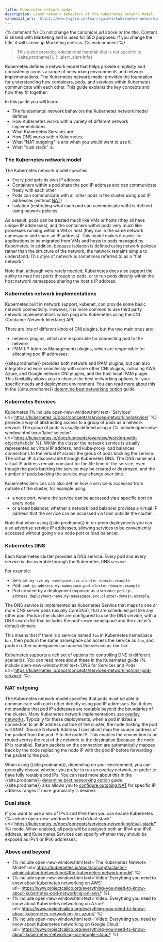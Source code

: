 ```yaml
---
title: Kubernetes network model
description: Learn network behaviors of the Kubernetes network model.
canonical_url: 'https://www.tigera.io/learn/guides/kubernetes-networking/'
---
```


{% comment %}
Do not change the canonical_url above *or the title*. Content is shared with Marketing and is used for SEO purposes. If you change the title, it will screw up Marketing metrics. 
{% endcomment %}

> <span class="glyphicon glyphicon-info-sign"></span> This guide provides educational material that is not specific to {{site.prodname}}.
{: .alert .alert-info}

Kubernetes defines a network model that helps provide simplicity and consistency across a range of networking
environments and network implementations. The Kubernetes network model provides the foundation for understanding how
containers, pods, and services within Kubernetes communicate with each other. This guide explains the key concepts and
how they fit together. 

In this guide you will learn:
- The fundamental network behaviors the Kubernetes network model defines.
- How Kubernetes works with a variety of different network implementations.
- What Kubernetes Services are.
- How DNS works within Kubernetes.
- What "NAT outgoing" is and when you would want to use it.
- What "dual stack" is.

### The Kubernetes network model

The Kubernetes network model specifies:
- Every pod gets its own IP address
- Containers within a pod share the pod IP address and can communicate freely with each other
- Pods can communicate with all other pods in the cluster using pod IP addresses (without
  [NAT]({{site.baseurl}}/networking/training/about-networking))
- Isolation (restricting what each pod can communicate with) is defined using network policies

As a result, pods can be treated much like VMs or hosts (they all have unique IP addresses), and the containers within
pods very much like processes running within a VM or host (they run in the same network namespace and share an IP
address). This model makes it easier for applications to be migrated from VMs and hosts to pods managed by Kubernetes.
In addition, because isolation is defined using network policies rather than the structure of the network, the network
remains simple to understand. This style of network is sometimes referred to as a "flat network".

Note that, although very rarely needed, Kubernetes does also support the ability to map host ports through to pods, or
to run pods directly within the host network namespace sharing the host's IP address.

### Kubernetes network implementations

Kubernetes built in network support, kubenet, can provide some basic network connectivity. However, it is more common to
use third party network implementations which plug into Kubernetes using the CNI (Container Network Interface) API.

There are lots of different kinds of CNI plugins, but the two main ones are:
- network plugins, which are responsible for connecting pod to the network
- IPAM (IP Address Management) plugins, which are responsible for allocating pod IP addresses.

{{site.prodname}} provides both network and IPAM plugins, but can also integrate and work seamlessly with some other CNI
plugins, including AWS, Azure, and Google network CNI plugins, and the host local IPAM plugin. This flexibility allows
you to choose the best networking options for your specific needs and deployment environment. You can read more about
this in the {{site.prodname}} [determine best networking option]({{site.baseurl}}/networking/determine-best-networking)
guide.

### Kubernetes Services

Kubernetes {% include open-new-window.html text='Services'
url='https://kubernetes.io/docs/concepts/services-networking/service/' %} provide a way of abstracting access to a group
of pods as a network service. The group of pods is usually defined using a {% include open-new-window.html text='label
selector' url='https://kubernetes.io/docs/concepts/overview/working-with-objects/labels' %}. Within the cluster the
network service is usually represented as virtual IP address, and kube-proxy load balances connections to the virtual IP
across the group of pods backing the service. The virtual IP is discoverable through Kubernetes DNS.  The DNS name and
virtual IP address remain constant for the life time of the service, even though the pods backing the service may be
created or destroyed, and the number of pods backing the service may change over time.

Kubernetes Services can also define how a service is accessed from outside of the cluster, for example using
- a node port, where the service can be accessed via a specific port on every node
- or a load balancer, whether a network load balancer provides a virtual IP address that the service can be accessed via
  from outside the cluster.

Note that when using {{site.prodname}} in on-prem deployments you can also [advertise service IP
addresses]({{site.baseurl}}/networking/advertise-service-ips), allowing services to be conveniently accessed without
going via a node port or load balancer.

### Kubernetes DNS

Each Kubernetes cluster provides a DNS service. Every pod and every service is discoverable through the Kubernetes DNS
service.

For example:
- Service: `my-svc.my-namespace.svc.cluster-domain.example`
- Pod: `pod-ip-address.my-namespace.pod.cluster-domain.example`
- Pod created by a deployment exposed as a service:
  `pod-ip-address.deployment-name.my-namespace.svc.cluster-domain.example`.

The DNS service is implemented as Kubernetes Service that maps to one or more DNS server pods (usually CoreDNS), that
are scheduled just like any other pod. Pods in the cluster are configured to use the DNS service, with a DNS search list
that includes the pod's own namespace and the cluster's default domain.

This means that if there is a service named `foo` in Kubernetes namespace `bar`, then pods in the same namespace can
access the service as `foo`, and pods in other namespaces can access the service as `foo.bar`

Kubernetes supports a rich set of options for controlling DNS in different scenarios. You can read more about these in
the Kubernetes guide {% include open-new-window.html text='DNS for Services and Pods'
url='https://kubernetes.io/docs/concepts/services-networking/dns-pod-service/' %}.

### NAT outgoing

The Kubernetes network model specifies that pods must be able to communicate with each other directly using pod IP
addresses. But it does not mandate that pod IP addresses are routable beyond the boundaries of the cluster. Many
Kubernetes network implementations use [overlay networks]({{site.baseurl}}/networking/training/about-networking#overlay-networks).
Typically for these deployments, when a pod initiates a connection to an IP address outside of the cluster, the node
hosting the pod will SNAT (Source Network Address Translation) map the source address of the packet from the pod IP to
the node IP. This enables the connection to be routed across the rest of the network to the destination (because the
node IP is routable). Return packets on the connection are automatically mapped back by the node replacing the node IP
with the pod IP before forwarding the packet to the pod.

When using {{site.prodname}}, depending on your environment, you can generally choose whether you prefer to run an
overlay network, or prefer to have fully routable pod IPs. You can read more about this in the {{site.prodname}}
[determine best networking option]({{site.baseurl}}/networking/determine-best-networking) guide. {{site.prodname}} also
allows you to [configure outgoing NAT]({{site.baseurl}}/networking/workloads-outside-cluster) for specific IP address
ranges if more granularity is desired.

### Dual stack

If you want to use a mix of IPv4 and IPv6 then you can enable Kubernetes {% include open-new-window.html
text='dual-stack' url='https://kubernetes.io/docs/concepts/services-networking/dual-stack/' %} mode. When enabled, all
pods will be assigned both an IPv4 and IPv6 address, and Kubernetes Services can specify whether they should be exposed
as IPv4 or IPv6 addresses.

### Above and beyond

- {% include open-new-window.html text='The Kubernetes Network Model'
  url='https://kubernetes.io/docs/concepts/cluster-administration/networking/#the-kubernetes-network-model' %} 
- {% include open-new-window.html text='Video: Everything you need to know about Kubernetes networking on AWS'
  url='https://www.projectcalico.org/everything-you-need-to-know-about-kubernetes-pod-networking-on-aws/' %}
- {% include open-new-window.html text='Video: Everything you need to know about Kubernetes networking on Azure'
  url='https://www.projectcalico.org/everything-you-need-to-know-about-kubernetes-networking-on-azure/' %}
- {% include open-new-window.html text='Video: Everything you need to know about Kubernetes networking on Google Cloud'
  url='https://www.projectcalico.org/everything-you-need-to-know-about-kubernetes-networking-on-google-cloud/' %}



